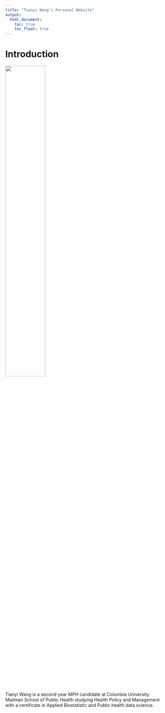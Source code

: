 ```yaml
---
title: "Tianyi Wang's Personal Website"
output: 
  html_document:
    toc: true
    toc_float: true
---
```

# **Introduction**

<img src="images/Tianyi Wang headshot.JPG" width="50%">

Tianyi Wang is a second year MPH candidate at Columbia University Mailman School of Public Health studying Health Policy and Management with a certificate in Applied Biostatistic and Public health data science. 



